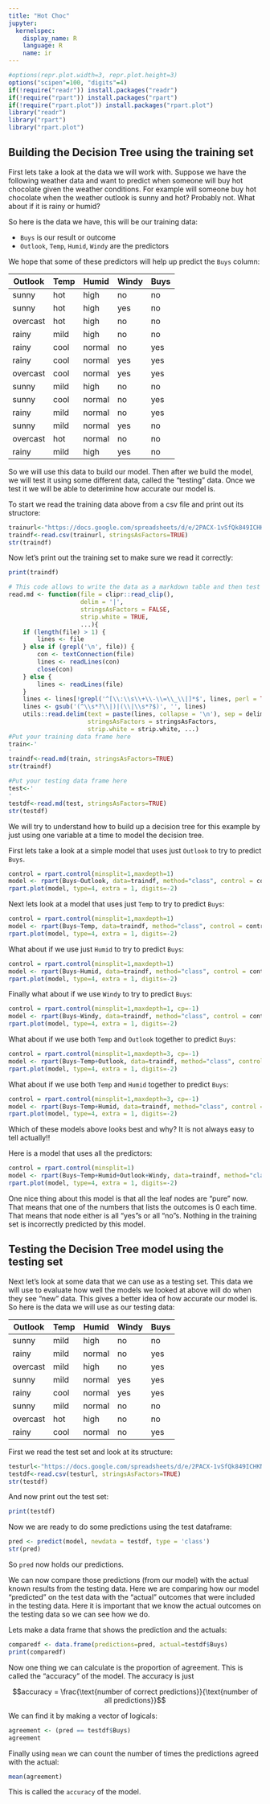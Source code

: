 ```yaml
---
title: "Hot Choc"
jupyter:
  kernelspec:
    display_name: R
    language: R
    name: ir
---
```


```r
#options(repr.plot.width=3, repr.plot.height=3)
options("scipen"=100, "digits"=4)
if(!require("readr")) install.packages("readr")
if(!require("rpart")) install.packages("rpart")
if(!require("rpart.plot")) install.packages("rpart.plot")
library("readr")
library("rpart")
library("rpart.plot")
```

## Building the Decision Tree using the training set


First lets take a look at the data we will work with. Suppose we have the following weather data and want to predict when someone will buy hot chocolate given the weather conditions. For example will someone buy hot chocolate when the weather outlook is sunny and hot? Probably not. What about if it is rainy or humid?

So here is the data we have, this will be our training data:

- `Buys` is our result or outcome
- `Outlook`, `Temp`, `Humid`, `Windy` are the predictors

We hope that some of these predictors will help up predict the `Buys` column:   

| Outlook  | Temp | Humid  | Windy | Buys |
|----------|------|--------|-------|------|
| sunny    | hot  | high   | no    | no   |
| sunny    | hot  | high   | yes   | no   |
| overcast | hot  | high   | no    | no   |
| rainy    | mild | high   | no    | no   |
| rainy    | cool | normal | no    | yes  |
| rainy    | cool | normal | yes   | yes  |
| overcast | cool | normal | yes   | yes  |
| sunny    | mild | high   | no    | no   |
| sunny    | cool | normal | no    | yes  |
| rainy    | mild | normal | no    | yes  |
| sunny    | mild | normal | yes   | no   |
| overcast | hot  | normal | no    | no   |
| rainy    | mild | high   | yes   | no   |
    
So we will use this data to build our model. Then after we build the model, we will test it using some different data, called the "testing" data. Once we test it we will be able to deterimine how accurate our model is.

To start we read the training data above from a csv file and print out its structore:

```r
trainurl<-"https://docs.google.com/spreadsheets/d/e/2PACX-1vSfQk849ICHKNqacbvmG1PZQiCfGadL2TgeGn9aaCj0-luDgE5fZA9p6dPJj6RDrreXsCc2XYaFOmKU/pub?gid=0&single=true&output=csv"
traindf<-read.csv(trainurl, stringsAsFactors=TRUE)
str(traindf)
```
Now let's print out the training set to make sure we read it correctly:

```r
print(traindf)
```

```r
# This code allows to write the data as a markdown table and then test it directly. 
read.md <- function(file = clipr::read_clip(),
                    delim = '|',
                    stringsAsFactors = FALSE,
                    strip.white = TRUE,
                    ...){
    if (length(file) > 1) {
        lines <- file
    } else if (grepl('\n', file)) {
        con <- textConnection(file)
        lines <- readLines(con)
        close(con)
    } else {
        lines <- readLines(file)
    }
    lines <- lines[!grepl('^[\\:\\s\\+\\-\\=\\_\\|]*$', lines, perl = TRUE)]
    lines <- gsub('(^\\s*?\\|)|(\\|\\s*?$)', '', lines)
    utils::read.delim(text = paste(lines, collapse = '\n'), sep = delim,
                      stringsAsFactors = stringsAsFactors,
                      strip.white = strip.white, ...)
#Put your training data frame here
train<-'
'
traindf<-read.md(train, stringsAsFactors=TRUE)
str(traindf)

#Put your testing data frame here
test<-'
'
testdf<-read.md(test, stringsAsFactors=TRUE) 
str(testdf)
```

We will try to understand how to build up a decision tree for this example by just using one variable at a time to model the decision tree. 

First lets take a look at a simple model that uses just `Outlook` to try to predict `Buys`. 

```r
control = rpart.control(minsplit=1,maxdepth=1)
model <- rpart(Buys~Outlook, data=traindf, method="class", control = control)
rpart.plot(model, type=4, extra = 1, digits=-2)
```

Next lets look at a model that uses just `Temp` to try to predict `Buys`:

```r
control = rpart.control(minsplit=1,maxdepth=1)
model <- rpart(Buys~Temp, data=traindf, method="class", control = control)
rpart.plot(model, type=4, extra = 1, digits=-2)
```

What about if we use just `Humid` to try to predict `Buys`:

```r
control = rpart.control(minsplit=1,maxdepth=1)
model <- rpart(Buys~Humid, data=traindf, method="class", control = control)
rpart.plot(model, type=4, extra = 1, digits=-2)
```

Finally what about if we use `Windy` to try to predict `Buys`:

```r
control = rpart.control(minsplit=1,maxdepth=1, cp=-1)
model <- rpart(Buys~Windy, data=traindf, method="class", control = control)
rpart.plot(model, type=4, extra = 1, digits=-2)
```

What about if we use both `Temp` and `Outlook` together to predict `Buys`: 

```r
control = rpart.control(minsplit=1,maxdepth=3, cp=-1)
model <- rpart(Buys~Temp+Outlook, data=traindf, method="class", control = control)
rpart.plot(model, type=4, extra = 1, digits=-2)
```

What about if we use both `Temp` and `Humid` together to predict `Buys`: 

```r
control = rpart.control(minsplit=1,maxdepth=3, cp=-1)
model <- rpart(Buys~Temp+Humid, data=traindf, method="class", control = control)
rpart.plot(model, type=4, extra = 1, digits=-2)
```

Which of these models above looks best and why? It is not always easy to tell actually!!

Here is a model that uses all the predictors:

```r
control = rpart.control(minsplit=1)
model <- rpart(Buys~Temp+Humid+Outlook+Windy, data=traindf, method="class", control = control)
rpart.plot(model, type=4, extra = 1, digits=-2)
```

One nice thing about this model is that all the leaf nodes are "pure" now. That means that one of the numbers that lists the outcomes is 0 each time. That means that node either is all "yes"s or all "no"s. Nothing in the training set is incorrectly predicted by this model. 

## Testing the Decision Tree model using the testing set

Next let's look at some data that we can use as a testing set. This data we will use to evaluate how well the models we looked at above will do when they see "new" data. This gives a better idea of how accurate our model is.   So here is the data we will use as our testing data:     

| Outlook  | Temp | Humid  | Windy | Buys |
|----------|------|--------|-------|------|
| sunny    | mild | high   | no    | no   |
| rainy    | mild | normal | no    | yes  |
| overcast | mild | high   | no    | yes  |
| sunny    | mild | normal | yes   | yes  |
| rainy    | cool | normal | yes   | yes  |
| sunny    | mild | normal | no    | no   |
| overcast | hot  | high   | no    | no   |
| rainy    | cool | normal | no    | yes  |

First we read the test set and look at its structure:

```r
testurl<-"https://docs.google.com/spreadsheets/d/e/2PACX-1vSfQk849ICHKNqacbvmG1PZQiCfGadL2TgeGn9aaCj0-luDgE5fZA9p6dPJj6RDrreXsCc2XYaFOmKU/pub?gid=572053114&single=true&output=csv"
testdf<-read.csv(testurl, stringsAsFactors=TRUE)
str(testdf)
```

And now print out the test set:

```r
print(testdf)
```

Now we are ready to do some predictions using the test dataframe:

```r
pred <- predict(model, newdata = testdf, type = 'class')
str(pred)
```

So `pred` now holds our predictions.

We can now compare those predictions (from our model) with the actual known results from the testing data. Here we are comparing how our model "predicted" on the test data with the "actual" outcomes that were included in the testing data. Here it is important that we know the actual outcomes on the testing data so we can see how we do. 

Lets make a data frame that shows the prediction and the actuals: 

```r
comparedf <- data.frame(predictions=pred, actual=testdf$Buys)
print(comparedf)
```

Now one thing we can calculate is the proportion of agreement. This is called the "accuracy" of the model. The accuracy is just 

$$accuracy = \frac{\text{number of correct predictions}}{\text{number of all predictions}}$$

We can find it by making a vector of logicals: 
```r
agreement <- (pred == testdf$Buys)
agreement
```

Finally using `mean` we can count the number of times the predictions agreed with the actual: 

```r
mean(agreement)
```

This is called the `accuracy` of the model.
